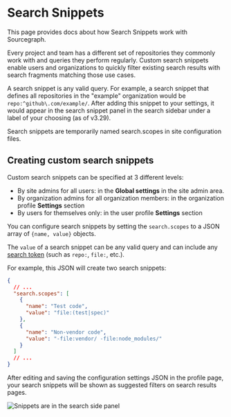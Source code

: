 # Search Snippets

<p className="subtitle">This page provides docs about how Search Snippets work with Sourcegraph.</p>

Every project and team has a different set of repositories they commonly work with and queries they perform regularly. Custom search snippets enable users and organizations to quickly filter existing search results with search fragments matching those use cases.

A search snippet is any valid query. For example, a search snippet that defines all repositories in the "example" organization would be `repo:^github\.com/example/`. After adding this snippet to your settings, it would appear in the search snippet panel in the search sidebar under a label of your choosing (as of v3.29).

<Callout type="note">Search snippets are temporarily named search.scopes in site configuration files.</Callout>

## Creating custom search snippets

Custom search snippets can be specified at 3 different levels:

- By site admins for all users: in the **Global settings** in the site admin area.
- By organization admins for all organization members: in the organization profile **Settings** section
- By users for themselves only: in the user profile **Settings** section

You can configure search snippets by setting the `search.scopes` to a JSON array of `{name, value}` objects.

The `value` of a search snippet can be any valid query and can include any [search token](/code_search/queries) (such as `repo:`, `file:`, etc.).

For example, this JSON will create two search snippets:

```json
{
  // ...
  "search.scopes": [
    {
      "name": "Test code",
      "value": "file:(test|spec)"
    },
    {
      "name": "Non-vendor code",
      "value": "-file:vendor/ -file:node_modules/"
    }
  ]
  // ...
}
```

After editing and saving the configuration settings JSON in the profile page, your search snippets will be shown as suggested filters on search results pages.

![Snippets are in the search side panel](https://storage.googleapis.com/sourcegraph-assets/Docs/search-snippets.png)
